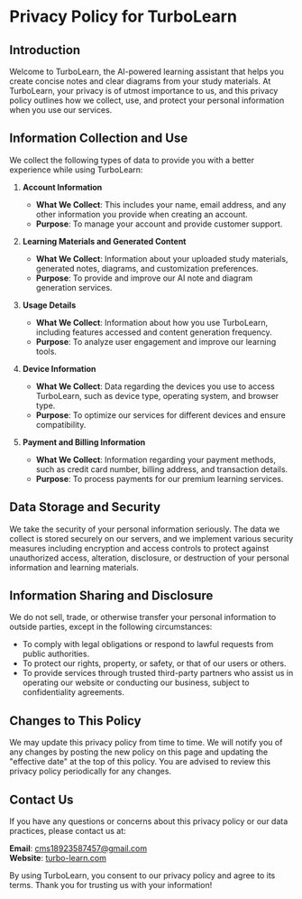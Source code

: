 # Privacy Policy for TurboLearn

## Introduction

Welcome to TurboLearn, the AI-powered learning assistant that helps you create concise notes and clear diagrams from your study materials. At TurboLearn, your privacy is of utmost importance to us, and this privacy policy outlines how we collect, use, and protect your personal information when you use our services.

## Information Collection and Use

We collect the following types of data to provide you with a better experience while using TurboLearn:

1. **Account Information**

   - **What We Collect**: This includes your name, email address, and any other information you provide when creating an account.
   - **Purpose**: To manage your account and provide customer support.

2. **Learning Materials and Generated Content**

   - **What We Collect**: Information about your uploaded study materials, generated notes, diagrams, and customization preferences.
   - **Purpose**: To provide and improve our AI note and diagram generation services.

3. **Usage Details**

   - **What We Collect**: Information about how you use TurboLearn, including features accessed and content generation frequency.
   - **Purpose**: To analyze user engagement and improve our learning tools.

4. **Device Information**

   - **What We Collect**: Data regarding the devices you use to access TurboLearn, such as device type, operating system, and browser type.
   - **Purpose**: To optimize our services for different devices and ensure compatibility.

5. **Payment and Billing Information**
   - **What We Collect**: Information regarding your payment methods, such as credit card number, billing address, and transaction details.
   - **Purpose**: To process payments for our premium learning services.

## Data Storage and Security

We take the security of your personal information seriously. The data we collect is stored securely on our servers, and we implement various security measures including encryption and access controls to protect against unauthorized access, alteration, disclosure, or destruction of your personal information and learning materials.

## Information Sharing and Disclosure

We do not sell, trade, or otherwise transfer your personal information to outside parties, except in the following circumstances:

- To comply with legal obligations or respond to lawful requests from public authorities.
- To protect our rights, property, or safety, or that of our users or others.
- To provide services through trusted third-party partners who assist us in operating our website or conducting our business, subject to confidentiality agreements.

## Changes to This Policy

We may update this privacy policy from time to time. We will notify you of any changes by posting the new policy on this page and updating the "effective date" at the top of this policy. You are advised to review this privacy policy periodically for any changes.

## Contact Us

If you have any questions or concerns about this privacy policy or our data practices, please contact us at:

**Email**: [cms18923587457@gmail.com](mailto:cms18923587457@gmail.com)  
**Website**: [turbo-learn.com](https://turbo-learn.com)

By using TurboLearn, you consent to our privacy policy and agree to its terms. Thank you for trusting us with your information!
